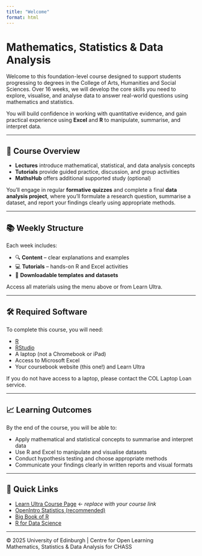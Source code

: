 ```yaml
---
title: "Welcome"
format: html
---
```


# Mathematics, Statistics & Data Analysis

Welcome to this foundation-level course designed to support students progressing to degrees in the College of Arts, Humanities and Social Sciences. Over 16 weeks, we will develop the core skills you need to explore, visualise, and analyse data to answer real-world questions using mathematics and statistics.

You will build confidence in working with quantitative evidence, and gain practical experience using **Excel** and **R** to manipulate, summarise, and interpret data.

------------------------------------------------------------------------

## 🧭 Course Overview

-   **Lectures** introduce mathematical, statistical, and data analysis concepts\
-   **Tutorials** provide guided practice, discussion, and group activities\
-   **MathsHub** offers additional supported study (optional)

You’ll engage in regular **formative quizzes** and complete a final **data analysis project**, where you’ll formulate a research question, summarise a dataset, and report your findings clearly using appropriate methods.

------------------------------------------------------------------------

## 📚 Weekly Structure

Each week includes:

-   🔍 **Content** – clear explanations and examples\
-   💻 **Tutorials** – hands-on R and Excel activities\
-   📁 **Downloadable templates and datasets**

Access all materials using the menu above or from Learn Ultra.

------------------------------------------------------------------------

## 🛠 Required Software

To complete this course, you will need:

-   [R](https://cran.r-project.org/)\
-   [RStudio](https://posit.co/download/rstudio-desktop/)\
-   A laptop (not a Chromebook or iPad)\
-   Access to Microsoft Excel\
-   Your coursebook website (this one!) and Learn Ultra

If you do not have access to a laptop, please contact the COL Laptop Loan service.

------------------------------------------------------------------------

## 📈 Learning Outcomes

By the end of the course, you will be able to:

-   Apply mathematical and statistical concepts to summarise and interpret data\
-   Use R and Excel to manipulate and visualise datasets\
-   Conduct hypothesis testing and choose appropriate methods\
-   Communicate your findings clearly in written reports and visual formats

------------------------------------------------------------------------

## 🔗 Quick Links

-   [Learn Ultra Course Page](https://learn.ultra.ed.ac.uk/...) ← *replace with your course link*
-   [OpenIntro Statistics (recommended)](https://www.openintro.org/book/os/)
-   [Big Book of R](https://www.bigbookofr.com/)
-   [R for Data Science](https://r4ds.had.co.nz/)

------------------------------------------------------------------------

<footer>© 2025 University of Edinburgh \| Centre for Open Learning\
Mathematics, Statistics & Data Analysis for CHASS</footer>

